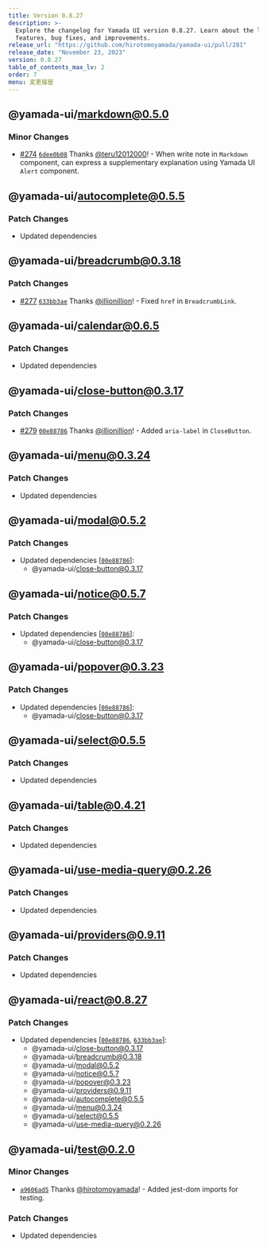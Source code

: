 ```yaml
---
title: Version 0.8.27
description: >-
  Explore the changelog for Yamada UI version 0.8.27. Learn about the latest
  features, bug fixes, and improvements.
release_url: "https://github.com/hirotomoyamada/yamada-ui/pull/281"
release_date: "November 23, 2023"
version: 0.8.27
table_of_contents_max_lv: 2
order: 7
menu: 変更履歴
---
```


## @yamada-ui/markdown@0.5.0

### Minor Changes

- [#274](https://github.com/hirotomoyamada/yamada-ui/pull/274) [`6dee0b08`](https://github.com/hirotomoyamada/yamada-ui/commit/6dee0b086d600fbc701405c53e498c514c71cc48) Thanks [@teru12012000](https://github.com/teru12012000)! - When write note in `Markdown` component, can express a supplementary explanation using Yamada UI `Alert` component.

## @yamada-ui/autocomplete@0.5.5

### Patch Changes

- Updated dependencies

## @yamada-ui/breadcrumb@0.3.18

### Patch Changes

- [#277](https://github.com/hirotomoyamada/yamada-ui/pull/277) [`633bb3ae`](https://github.com/hirotomoyamada/yamada-ui/commit/633bb3ae11c920ecc923b9e15a07f5a5173e406b) Thanks [@illionillion](https://github.com/illionillion)! - Fixed `href` in `BreadcrumbLink`.

## @yamada-ui/calendar@0.6.5

### Patch Changes

- Updated dependencies

## @yamada-ui/close-button@0.3.17

### Patch Changes

- [#279](https://github.com/hirotomoyamada/yamada-ui/pull/279) [`00e88786`](https://github.com/hirotomoyamada/yamada-ui/commit/00e88786c11056b22c9919c5c71213f1b773bb05) Thanks [@illionillion](https://github.com/illionillion)! - Added `aria-label` in `CloseButton`.

## @yamada-ui/menu@0.3.24

### Patch Changes

- Updated dependencies

## @yamada-ui/modal@0.5.2

### Patch Changes

- Updated dependencies \[[`00e88786`](https://github.com/hirotomoyamada/yamada-ui/commit/00e88786c11056b22c9919c5c71213f1b773bb05)]:
  - @yamada-ui/close-button@0.3.17

## @yamada-ui/notice@0.5.7

### Patch Changes

- Updated dependencies \[[`00e88786`](https://github.com/hirotomoyamada/yamada-ui/commit/00e88786c11056b22c9919c5c71213f1b773bb05)]:
  - @yamada-ui/close-button@0.3.17

## @yamada-ui/popover@0.3.23

### Patch Changes

- Updated dependencies \[[`00e88786`](https://github.com/hirotomoyamada/yamada-ui/commit/00e88786c11056b22c9919c5c71213f1b773bb05)]:
  - @yamada-ui/close-button@0.3.17

## @yamada-ui/select@0.5.5

### Patch Changes

- Updated dependencies

## @yamada-ui/table@0.4.21

### Patch Changes

- Updated dependencies

## @yamada-ui/use-media-query@0.2.26

### Patch Changes

- Updated dependencies

## @yamada-ui/providers@0.9.11

### Patch Changes

- Updated dependencies

## @yamada-ui/react@0.8.27

### Patch Changes

- Updated dependencies \[[`00e88786`](https://github.com/hirotomoyamada/yamada-ui/commit/00e88786c11056b22c9919c5c71213f1b773bb05), [`633bb3ae`](https://github.com/hirotomoyamada/yamada-ui/commit/633bb3ae11c920ecc923b9e15a07f5a5173e406b)]:
  - @yamada-ui/close-button@0.3.17
  - @yamada-ui/breadcrumb@0.3.18
  - @yamada-ui/modal@0.5.2
  - @yamada-ui/notice@0.5.7
  - @yamada-ui/popover@0.3.23
  - @yamada-ui/providers@0.9.11
  - @yamada-ui/autocomplete@0.5.5
  - @yamada-ui/menu@0.3.24
  - @yamada-ui/select@0.5.5
  - @yamada-ui/use-media-query@0.2.26

## @yamada-ui/test@0.2.0

### Minor Changes

- [`a9606ad5`](https://github.com/hirotomoyamada/yamada-ui/commit/a9606ad5f890e6a5c26462847f2d8167a8a2ebd2) Thanks [@hirotomoyamada](https://github.com/hirotomoyamada)! - Added jest-dom imports for testing.

### Patch Changes

- Updated dependencies
